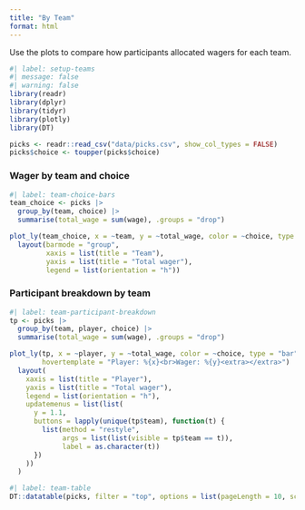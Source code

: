 ```yaml
---
title: "By Team"
format: html
---
```


Use the plots to compare how participants allocated wagers for each team.

```r
#| label: setup-teams
#| message: false
#| warning: false
library(readr)
library(dplyr)
library(tidyr)
library(plotly)
library(DT)

picks <- readr::read_csv("data/picks.csv", show_col_types = FALSE)
picks$choice <- toupper(picks$choice)
```

### Wager by team and choice

```r
#| label: team-choice-bars
team_choice <- picks |>
  group_by(team, choice) |>
  summarise(total_wage = sum(wage), .groups = "drop")

plot_ly(team_choice, x = ~team, y = ~total_wage, color = ~choice, type = "bar") |>
  layout(barmode = "group",
         xaxis = list(title = "Team"),
         yaxis = list(title = "Total wager"),
         legend = list(orientation = "h"))
```

### Participant breakdown by team

```r
#| label: team-participant-breakdown
tp <- picks |>
  group_by(team, player, choice) |>
  summarise(total_wage = sum(wage), .groups = "drop")

plot_ly(tp, x = ~player, y = ~total_wage, color = ~choice, type = "bar",
        hovertemplate = "Player: %{x}<br>Wager: %{y}<extra></extra>") |>
  layout(
    xaxis = list(title = "Player"),
    yaxis = list(title = "Total wager"),
    legend = list(orientation = "h"),
    updatemenus = list(list(
      y = 1.1,
      buttons = lapply(unique(tp$team), function(t) {
        list(method = "restyle",
             args = list(list(visible = tp$team == t)),
             label = as.character(t))
      })
    ))
  )
```

```r
#| label: team-table
DT::datatable(picks, filter = "top", options = list(pageLength = 10, scrollX = TRUE))
```